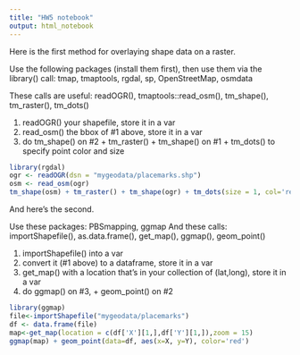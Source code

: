 ```yaml
---
title: "HW5 notebook"
output: html_notebook
---
```

 
Here is the first method for overlaying shape data on a raster.

Use the following packages (install them first), then use them via
the library() call: tmap, tmaptools, rgdal, sp, OpenStreetMap, osmdata

These calls are useful: readOGR(), tmaptools::read_osm(),
tm_shape(), tm_raster(), tm_dots()

1. readOGR() your shapefile, store it in a var
2. read_osm() the bbox of #1 above, store it in a var
3. do tm_shape() on #2 + tm_raster() +
tm_shape() on #1 + tm_dots() to specify point color and size

```r
library(rgdal)
ogr <- readOGR(dsn = "mygeodata/placemarks.shp")
osm <- read_osm(ogr)
tm_shape(osm) + tm_raster() + tm_shape(ogr) + tm_dots(size = 1, col='red')
```

And here's the second.

Use these packages: PBSmapping, ggmap
And these calls: importShapefile(), as.data.frame(), get_map(), ggmap(), 
geom_point()

1. importShapefile() into a var
2. convert it (#1 above) to a dataframe, store it in a var
3. get_map() with a location that's in your collection of (lat,long),
store it in a var
4. do ggmap() on #3, + geom_point() on #2

```r
library(ggmap)
file<-importShapefile("mygeodata/placemarks")
df <- data.frame(file)
map<-get_map(location = c(df['X'][1,],df['Y'][1,]),zoom = 15)
ggmap(map) + geom_point(data=df, aes(x=X, y=Y), color='red')
```


